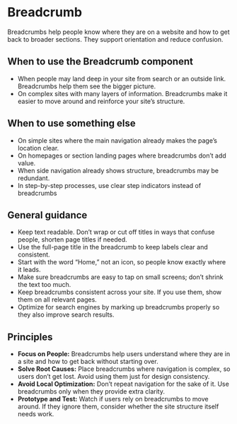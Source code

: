 

<Meta title="Using the Design System/Breadcrumbs" />

# Breadcrumb
Breadcrumbs help people know where they are on a website and how to get back to broader sections. They support orientation and reduce confusion. 

<Canvas of={BreadcrumbsStories.Default} />

## When to use the Breadcrumb component 
- When people may land deep in your site from search or an outside link. Breadcrumbs help them see the bigger picture. 
- On complex sites with many layers of information. Breadcrumbs make it easier to move around and reinforce your site’s structure. 

## When to use something else 
- On simple sites where the main navigation already makes the page’s location clear. 
- On homepages or section landing pages where breadcrumbs don’t add value. 
- When side navigation already shows structure, breadcrumbs may be redundant. 
- In step-by-step processes, use clear step indicators instead of breadcrumbs 

## General guidance 
- Keep text readable. Don’t wrap or cut off titles in ways that confuse people, shorten page titles if needed. 
- Use the full-page title in the breadcrumb to keep labels clear and consistent. 
- Start with the word “Home,” not an icon, so people know exactly where it leads. 
- Make sure breadcrumbs are easy to tap on small screens; don’t shrink the text too much. 
- Keep breadcrumbs consistent across your site. If you use them, show them on all relevant pages. 
- Optimize for search engines by marking up breadcrumbs properly so they also improve search results. 

## Principles 
- **Focus on People:** Breadcrumbs help users understand where they are in a site and how to get back without starting over. 
- **Solve Root Causes:** Place breadcrumbs where navigation is complex, so users don’t get lost. Avoid using them just for design consistency. 
- **Avoid Local Optimization:** Don’t repeat navigation for the sake of it. Use breadcrumbs only when they provide extra clarity. 
- **Prototype and Test:** Watch if users rely on breadcrumbs to move around. If they ignore them, consider whether the site structure itself needs work. 